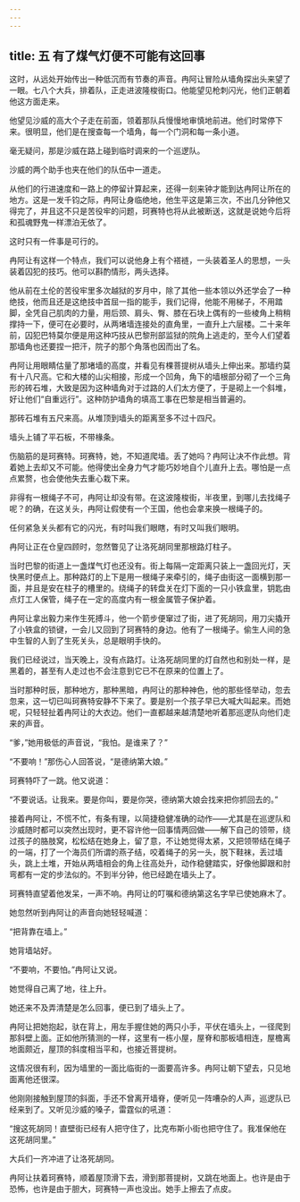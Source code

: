 ```yaml
---
---
---
```

title: 五 有了煤气灯便不可能有这回事
---




这时，从远处开始传出一种低沉而有节奏的声音。冉阿让冒险从墙角探出头来望了一眼。七八个大兵，排着队，正走进波隆梭街口。他能望见枪刺闪光，他们正朝着他这方面走来。

他望见沙威的高大个子走在前面，领着那队兵慢慢地审慎地前进。他们时常停下来。很明显，他们是在搜查每一个墙角，每一个门洞和每一条小道。

毫无疑问，那是沙威在路上碰到临时调来的一个巡逻队。

沙威的两个助手也夹在他们的队伍中一道走。

从他们的行进速度和一路上的停留计算起来，还得一刻来钟才能到达冉阿让所在的地方。这是一发千钧之际，冉阿让身临绝地，他生平这是第三次，不出几分钟他又得完了，并且这不只是苦役牢的问题，珂赛特也将从此被断送，这就是说她今后将和孤魂野鬼一样漂泊无依了。

这时只有一件事是可行的。

冉阿让有这样一个特点，我们可以说他身上有个褡裢，一头装着圣人的思想，一头装着囚犯的技巧。他可以斟酌情形，两头选择。

他从前在土伦的苦役牢里多次越狱的岁月中，除了其他一些本领以外还学会了一种绝技，他而且还是这绝技中首屈一指的能手，我们记得，他能不用梯子，不用踏脚，全凭自己肌肉的力量，用后颈、肩头、臀、膝在石块上偶有的一些棱角上稍稍撑持一下，便可在必要时，从两堵墙连接处的直角里，一直升上六层楼。二十来年前，囚犯巴特莫尔便是用这种巧技从巴黎刑部监狱的院角上逃走的，至今人们望着那墙角也还要捏一把汗，院子的那个角落也因而出了名。

冉阿让用眼睛估量了那堵墙的高度，并看见有棵菩提树从墙头上伸出来。那墙约莫有十八尺高。它和大楼的山尖相接，形成一个凹角，角下的墙根部分砌了一个三角形的砖石堆，大致是因为这种墙角对于过路的人们太方便了，于是砌上一个斜堆，好让他们“自重远行”。这种防护墙角的填高工事在巴黎是相当普遍的。

那砖石堆有五尺来高。从堆顶到墙头的距离至多不过十四尺。

墙头上铺了平石板，不带椽条。

伤脑筋的是珂赛特。珂赛特，她，不知道爬墙。丢了她吗？冉阿让决不作此想。背着她上去却又不可能。他得使出全身力气才能巧妙地自个儿直升上去。哪怕是一点点累赘，也会使他失去重心栽下来。

非得有一根绳子不可，冉阿让却没有带。在这波隆梭街，半夜里，到哪儿去找绳子呢？的确，在这关头，冉阿让假使有一个王国，他也会拿来换一根绳子的。

任何紧急关头都有它的闪光，有时叫我们眼瞎，有时又叫我们眼明。

冉阿让正在仓皇四顾时，忽然瞥见了让洛死胡同里那根路灯柱子。

当时巴黎的街道上一盏煤气灯也还没有。街上每隔一定距离只装上一盏回光灯，天快黑时便点上。那种路灯的上下是用一根绳子来牵引的，绳子由街这一面横到那一面，并且是安在柱子的槽里的。绕绳子的转盘关在灯下面的一只小铁盒里，钥匙由点灯工人保管，绳子在一定的高度内有一根金属管子保护着。

冉阿让拿出毅力来作生死搏斗，他一个箭步便窜过了街，进了死胡同，用刀尖撬开了小铁盒的锁键，一会儿又回到了珂赛特的身边。他有了一根绳子。偷生人间的急中生智的人到了生死关头，总是眼明手快的。

我们已经说过，当天晚上，没有点路灯。让洛死胡同里的灯自然也和别处一样，是黑着的，甚至有人走过也不会注意到它已不在原来的位置上了。

当时那种时辰，那种地方，那种黑暗，冉阿让的那种神色，他的那些怪举动，忽去忽来，这一切已叫珂赛特安静不下来了。要是别一个孩子早已大喊大叫起来。而她呢，只轻轻扯着冉阿让的大衣边。他们一直都越来越清楚地听着那巡逻队向他们走来的声音。

“爹，”她用极低的声音说，“我怕。是谁来了？”

“不要响！”那伤心人回答说，“是德纳第大娘。”

珂赛特吓了一跳。他又说道：

“不要说话。让我来。要是你叫，要是你哭，德纳第大娘会找来把你抓回去的。”

接着冉阿让，不慌不忙，有条有理，以简捷稳健准确的动作——尤其是在巡逻队和沙威随时都可以突然出现时，更不容许他一回事情两回做——解下自己的领带，绕过孩子的胳肢窝，松松结在她身上，留了意，不让她觉得太紧，又把领带结在绳子的一端，打了一个海员们所谓的燕子结，咬着绳子的另一头，脱下鞋袜，丢过墙头，跳上土堆，开始从两墙相会的角上往高处升，动作稳健踏实，好像他脚跟和肘弯都有一定的步法似的。不到半分钟，他已经跪在墙头上了。

珂赛特直望着他发呆，一声不响。冉阿让的叮嘱和德纳第这名字早已使她麻木了。

她忽然听到冉阿让的声音向她轻轻喊道：

“把背靠在墙上。”

她背墙站好。

“不要响，不要怕。”冉阿让又说。

她觉得自己离了地，往上升。

她还来不及弄清楚是怎么回事，便已到了墙头上了。

冉阿让把她抱起，驮在背上，用左手握住她的两只小手，平伏在墙头上，一径爬到那斜壁上面。正如他所猜测的一样，这里有一栋小屋，屋脊和那板墙相连，屋檐离地面颇近，屋顶的斜度相当平和，也接近菩提树。

这情况很有利，因为墙里的一面比临街的一面要高许多。冉阿让朝下望去，只见地面离他还很深。

他刚刚接触到屋顶的斜面，手还不曾离开墙脊，便听见一阵嘈杂的人声，巡逻队已经来到了。又听见沙威的嗓子，雷霆似的吼道：

“搜这死胡同！直壁街已经有人把守住了，比克布斯小街也把守住了。我准保他在这死胡同里。”

大兵们一齐冲进了让洛死胡同。

冉阿让扶着珂赛特，顺着屋顶滑下去，滑到那菩提树，又跳在地面上。也许是由于恐怖，也许是由于胆大，珂赛特一声也没出。她手上擦去了点皮。